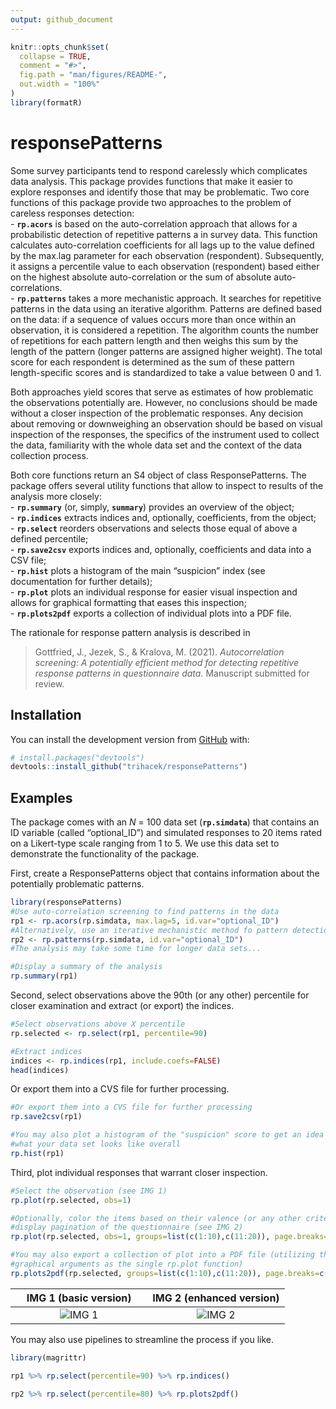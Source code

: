 ```yaml
---
output: github_document
---
```


<!-- README.md is generated from README.Rmd. Please edit that file -->

```r
knitr::opts_chunk$set(
  collapse = TRUE,
  comment = "#>",
  fig.path = "man/figures/README-",
  out.width = "100%"
)
library(formatR)
```

# responsePatterns

<!-- badges: start -->
<!-- badges: end -->

Some survey participants tend to respond carelessly which complicates data analysis. This package provides functions that make it easier to explore responses and identify those that may be problematic. Two core functions of this package provide two approaches to the problem of careless responses detection:  
 - **`rp.acors`** is based on the auto-correlation approach that allows for a probabilistic detection of repetitive patterns a in survey data. This function calculates auto-correlation coefficients for all lags up to the value defined by the max.lag parameter for each observation (respondent). Subsequently, it assigns a percentile value to each observation (respondent) based either on the highest absolute auto-correlation or the sum of absolute auto-correlations.  
 - **`rp.patterns`** takes a more mechanistic approach. It searches for repetitive patterns in the data using an iterative algorithm. Patterns are defined based on the data: if a sequence of values occurs more than once within an observation, it is considered a repetition. The algorithm counts the number of repetitions for each pattern length and then weighs this sum by the length of the pattern (longer patterns are assigned higher weight). The total score for each respondent is determined as the sum of these pattern length-specific scores and is standardized to take a value between 0 and 1.

Both approaches yield scores that serve as estimates of how problematic the observations potentially are. However, no conclusions should be made without a closer inspection of the problematic responses. Any decision about removing or downweighing an observation should be based on visual inspection of the responses, the specifics of the instrument used to collect the data, familiarity with the whole data set and the context of the data collection process.

Both core functions return an S4 object of class ResponsePatterns. The package offers several utility functions that allow to inspect to results of the analysis more closely:  
- **`rp.summary`** (or, simply, **`summary`**) provides an overview of the object;  
- **`rp.indices`** extracts indices and, optionally, coefficients, from the object;  
- **`rp.select`** reorders observations and selects those equal of above a defined percentile;  
- **`rp.save2csv`** exports indices and, optionally, coefficients and data into a CSV file;  
- **`rp.hist`** plots a histogram of the main "suspicion" index (see documentation for further details);  
- **`rp.plot`** plots an individual response for easier visual inspection and allows for graphical formatting that eases this inspection;  
- **`rp.plots2pdf`** exports a collection of individual plots into a PDF file.

The rationale for response pattern analysis is described in  

> Gottfried, J., Jezek, S., & Kralova, M. (2021). *Autocorrelation screening: A potentially efficient method for detecting repetitive response patterns in questionnaire data.* Manuscript submitted for review.  


## Installation
<!--
You can install the released version of responsePatterns from [CRAN](https://CRAN.R-project.org) with:

``` r
install.packages("responsePatterns")
```

And the development version from [GitHub](https://github.com/) with:
-->
You can install the development version from [GitHub](https://github.com/) with:

``` r
# install.packages("devtools")
devtools::install_github("trihacek/responsePatterns")
```

## Examples

The package comes with an *N* = 100 data set (**`rp.simdata`**) that contains an ID variable (called "optional_ID") and simulated responses to 20 items rated on a Likert-type scale ranging from 1 to 5. We use this data set to demonstrate the functionality of the package.

First, create a ResponsePatterns object that contains information about the potentially problematic patterns.

```r
library(responsePatterns)
#Use auto-correlation screening to find patterns in the data
rp1 <- rp.acors(rp.simdata, max.lag=5, id.var="optional_ID")
#Alternatively, use an iterative mechanistic method fo pattern detection
rp2 <- rp.patterns(rp.simdata, id.var="optional_ID")
#The analysis may take some time for longer data sets...

#Display a summary of the analysis
rp.summary(rp1)

```

Second, select observations above the 90th (or any other) percentile for closer examination and extract (or export) the indices.

```r
#Select observations above X percentile
rp.selected <- rp.select(rp1, percentile=90)

#Extract indices
indices <- rp.indices(rp1, include.coefs=FALSE)
head(indices)
```

Or export them into a CVS file for further processing.

```r

#Or export them into a CVS file for further processing
rp.save2csv(rp1) 

#You may also plot a histogram of the "suspicion" score to get an idea of 
#what your data set looks like overall
rp.hist(rp1)

```

Third, plot individual responses that warrant closer inspection.
```r
#Select the observation (see IMG 1)
rp.plot(rp.selected, obs=1)

#Optionally, color the items based on their valence (or any other criterion) and 
#display pagination of the questionnaire (see IMG 2)
rp.plot(rp.selected, obs=1, groups=list(c(1:10),c(11:20)), page.breaks=c(5,10,15))

#You may also export a collection of plot into a PDF file (utilizing the same 
#graphical arguments as the single rp.plot function)
rp.plots2pdf(rp.selected, groups=list(c(1:10),c(11:20)), page.breaks=c(5,10,15))

```
IMG 1 (basic version)      |  IMG 2 (enhanced version)
:-------------------------:|:-------------------------:
![IMG 1](man/figures/Rplot_01.png)  |  ![IMG 2](man/figures/Rplot_02.png)

You may also use pipelines to streamline the process if you like.
```r
library(magrittr)

rp1 %>% rp.select(percentile=90) %>% rp.indices()

rp2 %>% rp.select(percentile=80) %>% rp.plots2pdf()

```
